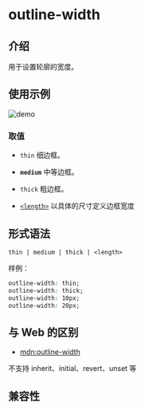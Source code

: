# outline-width

## 介绍

用于设置轮廓的宽度。

## 使用示例

![demo](/assets/doc/IMG_3703.jpeg)

### 取值

- `thin`
  细边框。

- **`medium`**
  中等边框。

- `thick`
  粗边框。

- [`<length>`](api/css/data-type/length.mdx)
  以具体的尺寸定义边框宽度

## 形式语法

```
thin | medium | thick | <length>
```

样例：

```css
outline-width: thin;
outline-width: thick;
outline-width: 10px;
outline-width: 20px;
```

## 与 Web 的区别

- [mdn:outline-width](https://developer.mozilla.org/en-US/docs/Web/CSS/outline-width)

不支持 inherit、initial、revert、unset 等

## 兼容性


<LegacyCompatTable metadata="css/properties/outline-width" />
